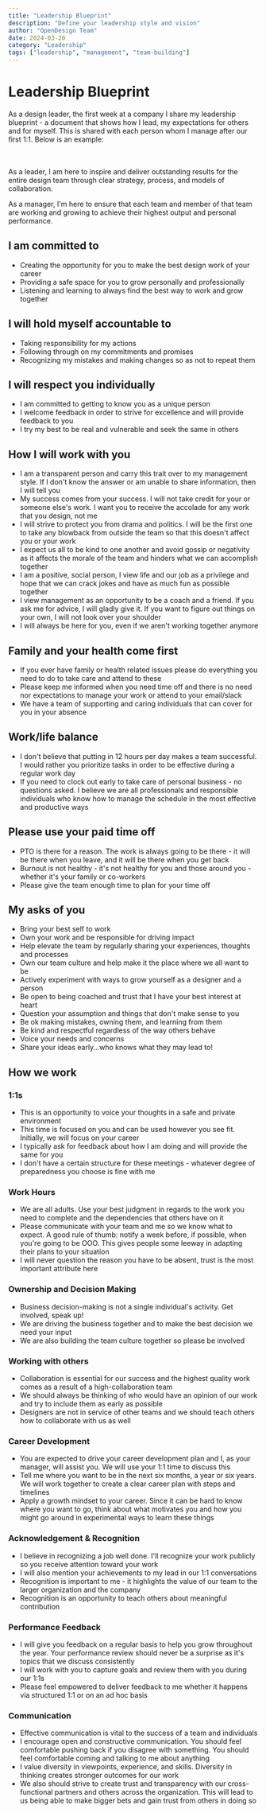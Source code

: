 ```yaml
---
title: "Leadership Blueprint"
description: "Define your leadership style and vision"
author: "OpenDesign Team"
date: 2024-03-20
category: "Leadership"
tags: ["leadership", "management", "team-building"]
---
```


# Leadership Blueprint

<div class="gradient-panel">
  <p class="text-[17px] leading-7 text-[#6b7280]">
    As a design leader, the first week at a company I share my leadership blueprint - a document that shows how I lead, my expectations for others and for myself. This is shared with each person whom I manage after our first 1:1. Below is an example:
  </p>
</div>

<br></br>
As a leader, I am here to inspire and deliver outstanding results for the entire design team through clear strategy, process, and models of collaboration.

As a manager, I'm here to ensure that each team and member of that team are working and growing to achieve their highest output and personal performance.

## I am committed to

- Creating the opportunity for you to make the best design work of your career
- Providing a safe space for you to grow personally and professionally
- Listening and learning to always find the best way to work and grow together

## I will hold myself accountable to

- Taking responsibility for my actions
- Following through on my commitments and promises
- Recognizing my mistakes and making changes so as not to repeat them

## I will respect you individually

- I am committed to getting to know you as a unique person
- I welcome feedback in order to strive for excellence and will provide feedback to you
- I try my best to be real and vulnerable and seek the same in others

## How I will work with you

- I am a transparent person and carry this trait over to my management style. If I don't know the answer or am unable to share information, then I will tell you
- My success comes from your success. I will not take credit for your or someone else's work. I want you to receive the accolade for any work that you design, not me
- I will strive to protect you from drama and politics. I will be the first one to take any blowback from outside the team so that this doesn't affect you or your work
- I expect us all to be kind to one another and avoid gossip or negativity as it affects the morale of the team and hinders what we can accomplish together
- I am a positive, social person, I view life and our job as a privilege and hope that we can crack jokes and have as much fun as possible together
- I view management as an opportunity to be a coach and a friend. If you ask me for advice, I will gladly give it. If you want to figure out things on your own, I will not look over your shoulder
- I will always be here for you, even if we aren't working together anymore

## Family and your health come first

- If you ever have family or health related issues please do everything you need to do to take care and attend to these
- Please keep me informed when you need time off and there is no need nor expectations to manage your work or attend to your email/slack
- We have a team of supporting and caring individuals that can cover for you in your absence

## Work/life balance

- I don't believe that putting in 12 hours per day makes a team successful. I would rather you prioritize tasks in order to be effective during a regular work day
- If you need to clock out early to take care of personal business - no questions asked. I believe we are all professionals and responsible individuals who know how to manage the schedule in the most effective and productive ways

## Please use your paid time off

- PTO is there for a reason. The work is always going to be there - it will be there when you leave, and it will be there when you get back
- Burnout is not healthy - it's not healthy for you and those around you - whether it's your family or co-workers
- Please give the team enough time to plan for your time off

## My asks of you

- Bring your best self to work
- Own your work and be responsible for driving impact
- Help elevate the team by regularly sharing your experiences, thoughts and processes
- Own our team culture and help make it the place where we all want to be
- Actively experiment with ways to grow yourself as a designer and a person
- Be open to being coached and trust that I have your best interest at heart
- Question your assumption and things that don't make sense to you
- Be ok making mistakes, owning them, and learning from them
- Be kind and respectful regardless of the way others behave
- Voice your needs and concerns
- Share your ideas early...who knows what they may lead to!

## How we work

### 1:1s

- This is an opportunity to voice your thoughts in a safe and private environment
- This time is focused on you and can be used however you see fit. Initially, we will focus on your career
- I typically ask for feedback about how I am doing and will provide the same for you
- I don't have a certain structure for these meetings - whatever degree of preparedness you choose is fine with me

### Work Hours

- We are all adults. Use your best judgment in regards to the work you need to complete and the dependencies that others have on it
- Please communicate with your team and me so we know what to expect. A good rule of thumb: notify a week before, if possible, when you're going to be OOO. This gives people some leeway in adapting their plans to your situation
- I will never question the reason you have to be absent, trust is the most important attribute here

### Ownership and Decision Making

- Business decision-making is not a single individual's activity. Get involved, speak up!
- We are driving the business together and to make the best decision we need your input
- We are also building the team culture together so please be involved

### Working with others

- Collaboration is essential for our success and the highest quality work comes as a result of a high-collaboration team
- We should always be thinking of who would have an opinion of our work and try to include them as early as possible
- Designers are not in service of other teams and we should teach others how to collaborate with us as well

### Career Development

- You are expected to drive your career development plan and I, as your manager, will assist you. We will use your 1:1 time to discuss this
- Tell me where you want to be in the next six months, a year or six years. We will work together to create a clear career plan with steps and timelines
- Apply a growth mindset to your career. Since it can be hard to know where you want to go, think about what motivates you and how you might go around in experimental ways to learn these things

### Acknowledgement & Recognition

- I believe in recognizing a job well done. I'll recognize your work publicly so you receive attention toward your work
- I will also mention your achievements to my lead in our 1:1 conversations
- Recognition is important to me - it highlights the value of our team to the larger organization and the company
- Recognition is an opportunity to teach others about meaningful contribution

### Performance Feedback

- I will give you feedback on a regular basis to help you grow throughout the year. Your performance review should never be a surprise as it's topics that we discuss consistently
- I will work with you to capture goals and review them with you during our 1:1s
- Please feel empowered to deliver feedback to me whether it happens via structured 1:1 or on an ad hoc basis

### Communication

- Effective communication is vital to the success of a team and individuals
- I encourage open and constructive communication. You should feel comfortable pushing back if you disagree with something. You should feel comfortable coming and talking to me about anything
- I value diversity in viewpoints, experience, and skills. Diversity in thinking creates stronger outcomes for our work
- We also should strive to create trust and transparency with our cross-functional partners and others across the organization. This will lead to us being able to make bigger bets and gain trust from others in doing so